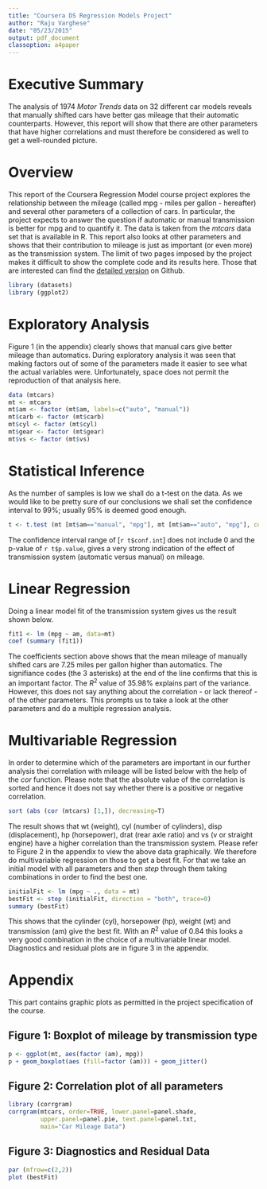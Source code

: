 ```yaml
---
title: "Coursera DS Regression Models Project"
author: "Raju Varghese"
date: "05/23/2015"
output: pdf_document
classoption: a4paper
---
```


# Executive Summary

The analysis of 1974 *Motor Trends* data on 32 different car models reveals that manually shifted cars have better gas mileage that their automatic counterparts. However, this report will show that there are other parameters that have higher correlations and must therefore be considered as well to get a well-rounded picture.

# Overview

This report of the Coursera Regression Model course project explores the relationship between the mileage (called mpg - miles per gallon - hereafter) and several other parameters of a collection of cars. In particular, the project expects to answer the question if automatic or manual transmission is better for mpg and to quantify it. The data is taken from the *mtcars* data set that is available in R. This report also looks at other parameters and shows that their contribution to mileage is just as important (or even more) as the transmission system. The limit of two pages imposed by the project makes it difficult to show the complete code and its results here. Those that are interested can find the [detailed version](http://github.com/RajuVarghese/RegressionModels/blob/master/detailed-report.pdf) on Github. 

```r
library (datasets)
library (ggplot2)
```

# Exploratory Analysis

Figure 1 (in the appendix) clearly shows that manual cars give better mileage than automatics. During exploratory analysis it was seen that making factors out of some of the parameters made it easier to see what the actual variables were. Unfortunately, space does not permit the reproduction of that analysis here.

```r
data (mtcars)
mt <- mtcars
mt$am <- factor (mt$am, labels=c("auto", "manual"))
mt$carb <- factor (mt$carb)
mt$cyl <- factor (mt$cyl)
mt$gear <- factor (mt$gear)
mt$vs <- factor (mt$vs)
```

# Statistical Inference

As the number of samples is low we shall do a t-test on the data. As we would like to be pretty sure of our conclusions we shall set the confidence interval to 99%; usually 95% is deemed good enough.

```r
t <- t.test (mt [mt$am=="manual", "mpg"], mt [mt$am=="auto", "mpg"], conf.level=0.99)
```

The confidence interval range of [`r t$conf.int`] does not include 0 and the p-value of `r t$p.value`, gives a very strong indication of the effect of transmission system (automatic versus manual) on mileage. 

# Linear Regression

Doing a linear model fit of the transmission system gives us the result shown below.

```r
fit1 <- lm (mpg ~ am, data=mt)
coef (summary (fit1))
```

The coefficients section above shows that the mean mileage of manually shifted cars are 7.25 miles per gallon higher than automatics. The signifiance codes (the 3 asterisks) at the end of the line confirms that this is an important factor. The $R^2$ value of 35.98% explains part of the variance. However, this does not say anything about the correlation - or lack thereof - of the other parameters. This prompts us to take a look at the other parameters and do a multiple regression analysis.

# Multivariable Regression

In order to determine which of the parameters are important in our further analysis thei correlation with mileage will be listed below with the help of the *cor* function. Please note that the absolute value of the correlation is sorted and hence it does not say whether there is a positive or negative correlation.

```r
sort (abs (cor (mtcars) [1,]), decreasing=T)
```

The result shows that wt (weight), cyl (number of cylinders), disp (displacement), hp (horsepower), drat (rear axle ratio) and vs (v or straight engine) have a higher correlation than the transmission system. Please refer to Figure 2 in the appendix to view the above data graphically. We therefore do multivariable regression on those to get a best fit. For that we take an initial model with all parameters and then *step* through them taking combinations in order to find the best one.

```r
initialFit <- lm (mpg ~ ., data = mt)
bestFit <- step (initialFit, direction = "both", trace=0)
summary (bestFit)
```

This shows that the cylinder (cyl), horsepower (hp), weight (wt) and transmission (am) give the best fit. With an $R^2$ value of 0.84 this looks a very good combination in the choice of a multivariable linear model. Diagnostics and residual plots are in figure 3 in the appendix.

# Appendix

This part contains graphic plots as permitted in the project specification of the course.

## Figure 1: Boxplot of mileage by transmission type

```r
p <- ggplot(mt, aes(factor (am), mpg))
p + geom_boxplot(aes (fill=factor (am))) + geom_jitter()

```

## Figure 2: Correlation plot of all parameters

```r
library (corrgram)
corrgram(mtcars, order=TRUE, lower.panel=panel.shade,
         upper.panel=panel.pie, text.panel=panel.txt,
         main="Car Mileage Data")
```

## Figure 3: Diagnostics and Residual Data

```r
par (mfrow=c(2,2))
plot (bestFit)
```

